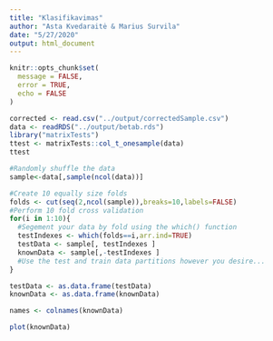 ```yaml
---
title: "Klasifikavimas"
author: "Asta Kvedaraitė & Marius Survila"
date: "5/27/2020"
output: html_document
---
```


```r
knitr::opts_chunk$set(
  message = FALSE,
  error = TRUE,
  echo = FALSE 
)
```

```r
corrected <- read.csv("../output/correctedSample.csv")
data <- readRDS("../output/betab.rds")
library("matrixTests")
ttest <- matrixTests::col_t_onesample(data)
ttest
```


```r
#Randomly shuffle the data
sample<-data[,sample(ncol(data))]

#Create 10 equally size folds
folds <- cut(seq(2,ncol(sample)),breaks=10,labels=FALSE)
#Perform 10 fold cross validation
for(i in 1:10){
  #Segement your data by fold using the which() function 
  testIndexes <- which(folds==i,arr.ind=TRUE)
  testData <- sample[, testIndexes ]
  knownData <- sample[,-testIndexes ]
  #Use the test and train data partitions however you desire...
}

```

```r
testData <- as.data.frame(testData)
knownData <- as.data.frame(knownData)

```

```r
names <- colnames(knownData)


```


```r


plot(knownData)
```